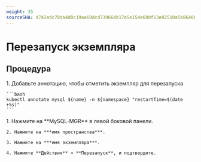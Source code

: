 ```yaml
---
weight: 35
sourceSHA: d742edc78da4d0c19ae60dcd739664b17e5e154e680f13e02510a5b8640867d2
---
```


# Перезапуск экземпляра

## Процедура

<Tabs>
  <Tab label="CTL">
    1. Добавьте аннотацию, чтобы отметить экземпляр для перезапуска

    ```bash
    kubectl annotate mysql ${name} -n ${namespace} "restartTime=$(date +%s)"
    ```
  </Tab>

  <Tab label="Web Console">
    1. Нажмите на **MySQL-MGR** в левой боковой панели.

    2. Нажмите на ***имя пространства***.

    3. Нажмите на ***имя экземпляра***.

    4. Нажмите **Действия** > **Перезапуск**, и подтвердите.
  </Tab>
</Tabs>
